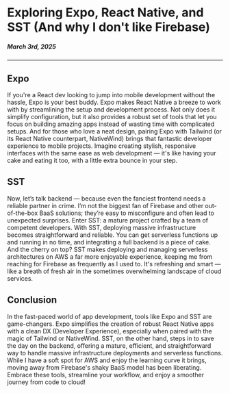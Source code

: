 # Exploring Expo, React Native, and SST (And why I don't like Firebase)

##### March 3rd, 2025

---

## Expo

If you're a React dev looking to jump into mobile development without the hassle, Expo is your best buddy.
Expo makes React Native a breeze to work with by streamlining the setup and development process.
Not only does it simplify configuration, but it also provides a robust set of tools that let you
focus on building amazing apps instead of wasting time with complicated setups.
And for those who love a neat design, pairing Expo with Tailwind (or its React Native counterpart, NativeWind)
brings that fantastic developer experience to mobile projects. Imagine creating stylish,
responsive interfaces with the same ease as web development — it's like having your cake and eating it too,
with a little extra bounce in your step.

## SST

Now, let’s talk backend — because even the fanciest frontend needs a reliable partner in crime.
I’m not the biggest fan of Firebase and other out-of-the-box BaaS solutions;
they’re easy to misconfigure and often lead to unexpected surprises.
Enter SST: a mature project crafted by a team of competent developers.
With SST, deploying massive infrastructure becomes straightforward and reliable.
You can get serverless functions up and running in no time,
and integrating a full backend is a piece of cake.
And the cherry on top? SST makes deploying and managing serverless
architectures on AWS a far more enjoyable experience,
keeping me from reaching for Firebase as frequently as I used to.
It's refreshing and smart — like a breath of fresh air in the sometimes overwhelming landscape of cloud services.

## Conclusion

In the fast-paced world of app development, tools like Expo and SST are game-changers.
Expo simplifies the creation of robust React Native apps with a clean DX (Developer Experience),
especially when paired with the magic of Tailwind or NativeWind.
SST, on the other hand, steps in to save the day on the backend,
offering a mature, efficient, and straightforward way to handle massive infrastructure
deployments and serverless functions. While I have a soft spot for AWS
and enjoy the learning curve it brings, moving away from Firebase's shaky
BaaS model has been liberating. Embrace these tools,
streamline your workflow, and enjoy a smoother journey from code to cloud!
